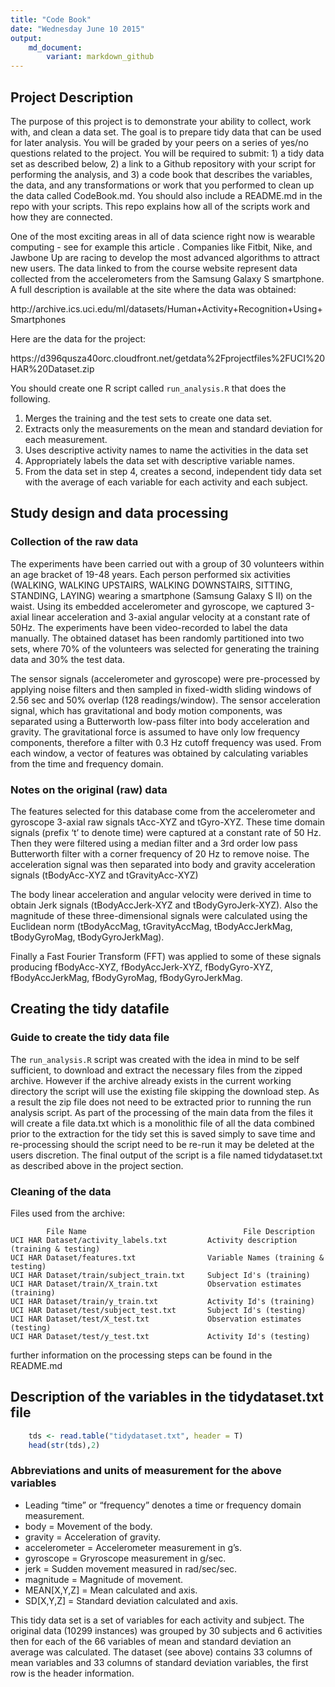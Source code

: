 ```yaml
---
title: "Code Book"
date: "Wednesday June 10 2015"
output: 
    md_document:
        variant: markdown_github
---
```


## Project Description
The purpose of this project is to demonstrate your ability to collect, work with, and clean a data set. The goal is to prepare tidy data that can be used for later analysis. You will be graded by your peers on a series of yes/no questions related to the project. You will be required to submit: 1) a tidy data set as described below, 2) a link to a Github repository with your script for performing the analysis, and 3) a code book that describes the variables, the data, and any transformations or work that you performed to clean up the data called CodeBook.md. You should also include a README.md in the repo with your scripts. This repo explains how all of the scripts work and how they are connected.  

One of the most exciting areas in all of data science right now is wearable computing - see for example this article . Companies like Fitbit, Nike, and Jawbone Up are racing to develop the most advanced algorithms to attract new users. The data linked to from the course website represent data collected from the accelerometers from the Samsung Galaxy S smartphone. A full description is available at the site where the data was obtained:  

http://archive.ics.uci.edu/ml/datasets/Human+Activity+Recognition+Using+Smartphones 

Here are the data for the project:

https://d396qusza40orc.cloudfront.net/getdata%2Fprojectfiles%2FUCI%20HAR%20Dataset.zip

You should create one R script called ```run_analysis.R``` that does the following.

1. Merges the training and the test sets to create one data set.
2. Extracts only the measurements on the mean and standard deviation for each measurement.
3. Uses descriptive activity names to name the activities in the data set
4. Appropriately labels the data set with descriptive variable names.
5. From the data set in step 4, creates a second, independent tidy data set with the average of each variable for each activity and each subject.  

## Study design and data processing

### Collection of the raw data
The experiments have been carried out with a group of 30 volunteers within an age bracket of 19-48 years.  Each person performed six activities (WALKING, WALKING UPSTAIRS, WALKING DOWNSTAIRS, SITTING, STANDING, LAYING) wearing a smartphone (Samsung Galaxy S II) on the waist.  Using its embedded accelerometer and gyroscope, we captured 3-axial linear acceleration and 3-axial angular velocity at a constant rate of 50Hz.  The experiments have been video-recorded to label the data manually.  The obtained dataset has been randomly partitioned into two sets, where 70% of the volunteers was selected for generating the training data and 30% the test data.  

The sensor signals (accelerometer and gyroscope) were pre-processed by applying noise filters and then sampled in fixed-width sliding windows of 2.56 sec and 50% overlap (128 readings/window).  The sensor acceleration signal, which has gravitational and body motion components, was separated using a Butterworth low-pass filter into body acceleration and gravity.  The gravitational force is assumed to have only low frequency components, therefore a filter with 0.3 Hz cutoff frequency was used.  From each window, a vector of features was obtained by calculating variables from the time and frequency domain.  

### Notes on the original (raw) data
The features selected for this database come from the accelerometer and gyroscope 3-axial raw signals tAcc-XYZ and tGyro-XYZ.  These time domain signals (prefix 't' to denote time) were captured at a constant rate of 50 Hz.  Then they were filtered using a median filter and a 3rd order low pass Butterworth filter with a corner frequency of 20 Hz to remove noise.  The acceleration signal was then separated into body and gravity acceleration signals (tBodyAcc-XYZ and tGravityAcc-XYZ)

The body linear acceleration and angular velocity were derived in time to obtain Jerk signals (tBodyAccJerk-XYZ and tBodyGyroJerk-XYZ). Also the magnitude of these three-dimensional signals were calculated using the Euclidean norm (tBodyAccMag, tGravityAccMag, tBodyAccJerkMag, tBodyGyroMag, tBodyGyroJerkMag). 

Finally a Fast Fourier Transform (FFT) was applied to some of these signals producing fBodyAcc-XYZ, fBodyAccJerk-XYZ, fBodyGyro-XYZ, fBodyAccJerkMag, fBodyGyroMag, fBodyGyroJerkMag.  

## Creating the tidy datafile

### Guide to create the tidy data file
The ```run_analysis.R``` script was created with the idea in mind to be self sufficient, to download and extract the necessary files from the zipped archive.  However if the archive already exists in the current working directory the script will use the existing file skipping the download step.  As a result the zip file does not need to be extracted prior to running the run analysis script.  As part of the processing of the main data from the files it will create a file data.txt which is a monolithic file of all the data combined prior to the extraction for the tidy set this is saved simply to save time and re-processing should the script need to be re-run it may be deleted at the users discretion.  The final output of the script is a file named tidydataset.txt as described above in the project section.  

### Cleaning of the data
Files used from the archive:

            File Name                                   File Description  
    UCI HAR Dataset/activity_labels.txt         Activity description (training & testing)
    UCI HAR Dataset/features.txt                Variable Names (training & testing)
    UCI HAR Dataset/train/subject_train.txt     Subject Id's (training)
    UCI HAR Dataset/train/X_train.txt           Observation estimates (training)
    UCI HAR Dataset/train/y_train.txt           Activity Id's (training)
    UCI HAR Dataset/test/subject_test.txt       Subject Id's (testing)
    UCI HAR Dataset/test/X_test.txt             Observation estimates (testing)
    UCI HAR Dataset/test/y_test.txt             Activity Id's (testing)

further information on the processing steps can be found in the README.md


## Description of the variables in the tidydataset.txt file
```r
    tds <- read.table("tidydataset.txt", header = T)
    head(str(tds),2)
```  

### Abbreviations and units of measurement for the above variables  
- Leading "time" or "frequency" denotes a time or frequency domain measurement.
- body = Movement of the body.
- gravity = Acceleration of gravity.
- accelerometer = Accelerometer measurement in g's.
- gyroscope = Gryroscope measurement in g/sec.
- jerk = Sudden movement measured in rad/sec/sec.
- magnitude = Magnitude of movement.
- MEAN[X,Y,Z] = Mean calculated and axis.
- SD[X,Y,Z] = Standard deviation calculated and axis.

This tidy data set is a set of variables for each activity and subject. The original data (10299 instances) was grouped by 30 subjects and 6 activities then for each of the 66 variables of mean and standard deviation an average was calculated. The dataset (see above) contains 33 columns of mean variables and 33 columns of standard deviation variables, the first row is the header information.
